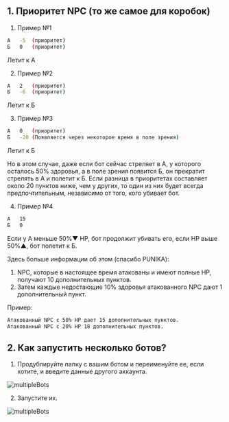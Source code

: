 ## 1. Приоритет NPC (то же самое для коробок)

1. Пример №1
```bash
А   -5  (приоритет)
Б   0   (приоритет)
```
Летит к А

2. Пример №2

```bash
А   2   (приоритет)
Б   -6  (приоритет)
```
Летит к Б

3. Пример №3
```bash
А   0   (приоритет)
Б   -20 (Появляется через некоторое время в поле зрения)
```
Летит к Б
 
Но в этом случае, даже если бот сейчас стреляет в А, у которого осталось 50% здоровья, а в поле зрения появится Б, он прекратит стрелять в А и полетит к Б.
Если разница в приоритетах составляет около 20 пунктов ниже, чем у других, то один из них будет всегда предпочтительным, независимо от того, кого убивает бот.

4. Пример №4
```bash
А   15
Б   0
```
Если у A меньше 50%▼ HP, бот продолжит убивать его, если HP выше 50%▲, бот полетит к Б.

Здесь больше информации об этом (спасибо PUNIKA):
1. NPC, которые в настоящее время атакованы и имеют полные HP, получают 10 дополнительных пунктов.
2. Затем каждые недостающие 10% здоровья атакованного NPC дают 1 дополнительный пункт.
 
Пример:
```bash
Атакованный NPC с 50% HP дает 15 дополнительных пунктов.
Атакованный NPC с 20% HP 18 дополнительных пунктов.
```

## 2. Как запустить несколько ботов?

1. Продублируйте папку с вашим ботом и переименуйте ее, если хотите, и введите данные другого аккаунта.

![multipleBots](public/multipleBots1.png)

2. Запустите их.

![multipleBots](public/multipleBots2.png)